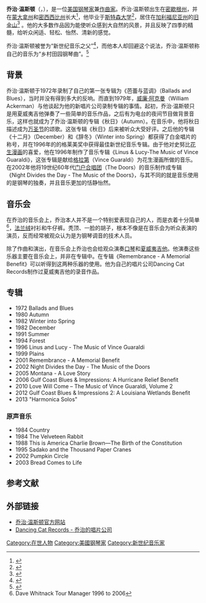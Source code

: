 {{Infobox musical artist
| Name            = 乔治·温斯顿
| Background      = non_vocal_instrumentalist
| Born            = 1949年<br /><small>[[Image:Flag_of_the_United_States.svg|25px]] [[美国|美国]][[密歇根州|密歇根州]]</small>
| Instrument     = [[钢琴|钢琴]] <br> 夏威夷吉他<br> [[口琴|口琴]]
| Genre           = [[新世纪音乐|新世纪音乐]]
| Occupation      = 
| Years_active    = 1972年－現在
| Label           = Takoma Records <br> Windham Hill Records <br> Dancing Cat Records
| Associated_acts = 
| URL             = [http://www.georgewinston.com/index.php GeorgeWinston.com]
}}

'''乔治·温斯顿'''（{{lang-en|'''George Winston'''}}，{{bd|1949年|||}}），是一位[[美国|美国]][[钢琴家|钢琴家]]兼[[作曲家|作曲家]]。乔治·温斯顿出生在[[密歇根州|密歇根州]]，并在[[蒙大拿州|蒙大拿州]]和[[密西西比州|密西西比州]]长大<ref> {{cite news |first= Lyons  |last= Dee  |title= George Winston: Playing It Low-Key At TCCC |url= |work= |publisher= 达拉斯早报（The Dallas Morning News） |date= 1986年1月24日 |accessdate=2007-12-28 }}  </ref>，他毕业于[[斯特森大学|斯特森大学]]<ref> {{cite news |first= Roger  |last= Moore  |title= Plain Folk - George Winston Playing What Comes Naturally  |url= |work= |publisher= The Sunday News (Lancaster, PA) |date= 1999年12月5日 |accessdate=2007-12-28 }}</ref>，居住在[[加利福尼亚州|加利福尼亚州]]的[[旧金山|旧金山]]<ref> {{cite news |title= George Winston: Playing It Low-Key At TCCC |url= |work= |publisher= 达拉斯早报（The Dallas Morning News） |date= 1986年1月24日 |accessdate=2007-12-28 }}  </ref> 。他的大多数作品因为能使听众感到大自然的风景，并且反映了四季的精髓，给听众闲适、轻松、怡然、清新的感觉。

乔治·温斯顿被誉为“新世纪音乐之父”<ref> {{cite news |first= Tina  |last= Maples  |title= Music Just Happens To Winston |url= |work= |publisher= Milwaukee Journal Sentinel |date= 1996年11月20日 |accessdate=2007-12-28 }}  </ref>，而他本人却回避这个说法，乔治·温斯顿称自己的音乐为“乡村田园钢琴曲”。<ref> {{cite news |first= Macias  |last= Chris  |title= Smooth And Solo George Winston likes to keep it quiet ... and please don't label him 'new age' |url= |work= |publisher= 萨克拉门托蜜蜂报（Sacramento Bee） |date= 2005年9月23日|accessdate=2007-12-28 }}  </ref>

==背景==
乔治·温斯顿于1972年录制了自己的第一张专辑为《芭蕾与蓝调》（Ballads and Blues），当时并没有得到多大的反响。而直到1979年，[[威廉·阿克曼|威廉·阿克曼]]（William Ackerman）与他谈起为他的新唱片公司录制专辑的事情。起初，乔治·温斯顿只是用夏威夷吉他弹奏了一些简单的音乐作品，之后有为电台的夜间节目做背景音乐，这样也就成为了乔治·温斯顿的专辑《秋日》（Autumn）。在音乐中，他将秋日描述成为[[万圣节|万圣节]]的颂歌。这张专辑《秋日》后来被听众大受好评。之后他的专辑《十二月》（December）和《辞冬》（Winter into Spring）都获得了白金唱片的称号，并在1996年的的格莱美奖中获得最佳新世纪音乐专辑。由于他对史努比[[花生漫画|花生漫画]]的喜爱，他在1996年制作了音乐专辑《Linus & Lucy-The Music of Vince Guaraldi》，这张专辑是献给[[温斯·格拉第|格拉第]]（Vince Guaraldi）为花生漫画所做的音乐。在2002年他将19世纪60年代[[门户合唱团|门户合唱团]]（The Doors）的音乐制作成专辑《Night Divides the Day - The Music of the Doors》，与其不同的就是音乐使用的是钢琴的独奏，并且音乐更加的恬静怡然。

== 音乐会 ==
在乔治的音乐会上，乔治本人并不是一个特别爱表现自己的人，而是衣着十分简单<ref>Dave Whitnack Tour Manager 1996 to 2006</ref>，[[法兰绒|法兰绒]]衬衫和牛仔裤。秃顶、一脸的胡子，根本不像是在音乐会为听众表演的演员，反而经常被观众认为是为钢琴调音的技术人员。

除了作曲和演出，在音乐会上乔治也会给观众演奏[[口琴|口琴]]和[[夏威夷吉他|夏威夷吉他]]。他演奏这些乐器主要在音乐会上，并非在专辑中。在专辑《Remembrance - A Memorial Benefit》可以听得到这两种乐器的使用。他为自己的唱片公司Dancing Cat Records制作过夏威夷吉他的录音作品。

==专辑==
* 1972 Ballads and Blues
* 1980 Autumn
* 1982 Winter into Spring
* 1982 December
* 1991 Summer
* 1994 Forest
* 1996 Linus and Lucy - The Music of Vince Guaraldi
* 1999 Plains
* 2001 Remembrance - A Memorial Benefit
* 2002 Night Divides the Day - The Music of the Doors
* 2005 Montana - A Love Story
* 2006 Gulf Coast Blues & Impressions: A Hurricane Relief Benefit
* 2010 Love Will Come – The Music of Vince Guaraldi, Volume 2
* 2012 Gulf Coast Blues & Impressions 2: A Louisiana Wetlands Benefit
* 2013 "Harmonica Solos"

=== 原声音乐 ===
* 1984 Country
* 1984 The Velveteen Rabbit
* 1988 This is America Charlie Brown—The Birth of the Constitution
* 1995 Sadako and the Thousand Paper Cranes
* 2002 Pumpkin Circle
* 2003 Bread Comes to Life

==参考文献==
{{reflist}}

==外部链接==
*[http://www.georgewinston.com/ 乔治·温斯顿官方网站] {{Wayback|url=http://www.georgewinston.com/ |date=20220526143123 }}
*[http://www.dancingcat.com/ Dancing Cat Records - 乔治的唱片公司] {{Wayback|url=http://www.dancingcat.com/ |date=20220317001016 }}

{{Authority control}}
{{DEFAULTSORT:Winston, George}}

[[Category:在世人物|Category:在世人物]]
[[Category:美國钢琴家|Category:美國钢琴家]]
[[Category:新世纪音乐家|Category:新世纪音乐家]]